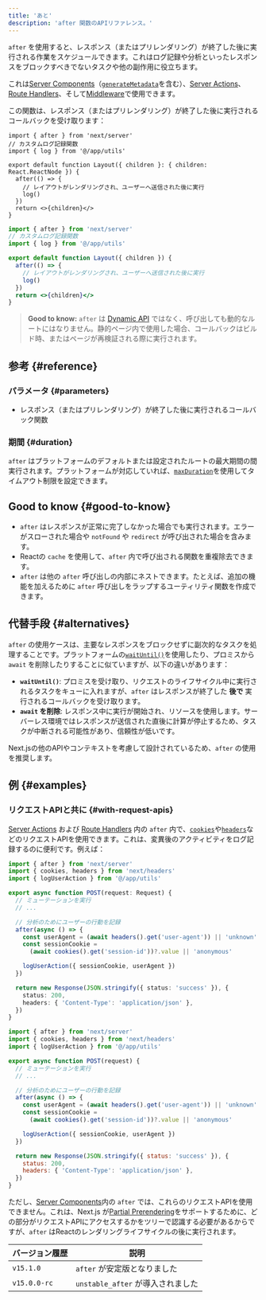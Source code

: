 ```yaml
---
title: 'あと'
description: 'after 関数のAPIリファレンス。'
---
```


`after` を使用すると、レスポンス（またはプリレンダリング）が終了した後に実行される作業をスケジュールできます。これはログ記録や分析といったレスポンスをブロックすべきでないタスクや他の副作用に役立ちます。

これは[Server Components](/docs/app/building-your-application/rendering/server-components)（[`generateMetadata`](https://nextjs.org/docs/app/api-reference/functions/generate-metadata)を含む）、[Server Actions](/docs/app/building-your-application/data-fetching/server-actions-and-mutations)、[Route Handlers](/docs/app/building-your-application/routing/route-handlers)、そして[Middleware](/docs/app/building-your-application/routing/middleware)で使用できます。

この関数は、レスポンス（またはプリレンダリング）が終了した後に実行されるコールバックを受け取ります：

<Tabs>
<TabItem value="tsx" label="TypeScript">

```tsx title="app/layout.tsx" switcher
import { after } from 'next/server'
// カスタムログ記録関数
import { log } from '@/app/utils'

export default function Layout({ children }: { children: React.ReactNode }) {
  after(() => {
    // レイアウトがレンダリングされ、ユーザーへ送信された後に実行
    log()
  })
  return <>{children}</>
}
```

</TabItem>
<TabItem value="jsx" label="JavaScript">

```jsx title="app/layout.jsx" switcher
import { after } from 'next/server'
// カスタムログ記録関数
import { log } from '@/app/utils'

export default function Layout({ children }) {
  after(() => {
    // レイアウトがレンダリングされ、ユーザーへ送信された後に実行
    log()
  })
  return <>{children}</>
}
```

</TabItem>
</Tabs>

> **Good to know:** `after` は [Dynamic API](/docs/app/building-your-application/rendering/server-components#dynamic-apis) ではなく、呼び出しても動的なルートにはなりません。静的ページ内で使用した場合、コールバックはビルド時、またはページが再検証される際に実行されます。

## 参考 {#reference}

### パラメータ {#parameters}

- レスポンス（またはプリレンダリング）が終了した後に実行されるコールバック関数

### 期間 {#duration}

`after` はプラットフォームのデフォルトまたは設定されたルートの最大期間の間実行されます。プラットフォームが対応していれば、[`maxDuration`](/docs/app/api-reference/file-conventions/route-segment-config#maxduration)を使用してタイムアウト制限を設定できます。

## Good to know {#good-to-know}

- `after` はレスポンスが正常に完了しなかった場合でも実行されます。エラーがスローされた場合や `notFound` や `redirect` が呼び出された場合を含みます。
- Reactの `cache` を使用して、`after` 内で呼び出される関数を重複除去できます。
- `after` は他の `after` 呼び出しの内部にネストできます。たとえば、追加の機能を加えるために `after` 呼び出しをラップするユーティリティ関数を作成できます。

## 代替手段 {#alternatives}

`after` の使用ケースは、主要なレスポンスをブロックせずに副次的なタスクを処理することです。プラットフォームの[`waitUntil()`](https://vercel.com/docs/functions/functions-api-reference)を使用したり、プロミスから `await` を削除したりすることに似ていますが、以下の違いがあります：

- **`waitUntil()`**: プロミスを受け取り、リクエストのライフサイクル中に実行されるタスクをキューに入れますが、`after` はレスポンスが終了した **後で** 実行されるコールバックを受け取ります。
- **`await` を削除**: レスポンス中に実行が開始され、リソースを使用します。サーバーレス環境ではレスポンスが送信された直後に計算が停止するため、タスクが中断される可能性があり、信頼性が低いです。

Next.jsの他のAPIやコンテキストを考慮して設計されているため、`after` の使用を推奨します。

## 例 {#examples}

### リクエストAPIと共に {#with-request-apis}

[Server Actions](/docs/app/building-your-application/data-fetching/server-actions-and-mutations) および [Route Handlers](/docs/app/api-reference/file-conventions/route) 内の `after` 内で、[`cookies`](/docs/app/api-reference/functions/cookies)や[`headers`](/docs/app/api-reference/functions/headers)などのリクエストAPIを使用できます。これは、変異後のアクティビティをログ記録するのに便利です。例えば：

<Tabs>
<TabItem value="ts" label="TypeScript">

```ts title="app/api/route.ts" highlight={2,7-9} switcher
import { after } from 'next/server'
import { cookies, headers } from 'next/headers'
import { logUserAction } from '@/app/utils'

export async function POST(request: Request) {
  // ミューテーションを実行
  // ...

  // 分析のためにユーザーの行動を記録
  after(async () => {
    const userAgent = (await headers().get('user-agent')) || 'unknown'
    const sessionCookie =
      (await cookies().get('session-id'))?.value || 'anonymous'

    logUserAction({ sessionCookie, userAgent })
  })

  return new Response(JSON.stringify({ status: 'success' }), {
    status: 200,
    headers: { 'Content-Type': 'application/json' },
  })
}
```

</TabItem>
<TabItem value="js" label="JavaScript">

```js title="app/api/route.js" highlight={2,7-9} switcher
import { after } from 'next/server'
import { cookies, headers } from 'next/headers'
import { logUserAction } from '@/app/utils'

export async function POST(request) {
  // ミューテーションを実行
  // ...

  // 分析のためにユーザーの行動を記録
  after(async () => {
    const userAgent = (await headers().get('user-agent')) || 'unknown'
    const sessionCookie =
      (await cookies().get('session-id'))?.value || 'anonymous'

    logUserAction({ sessionCookie, userAgent })
  })

  return new Response(JSON.stringify({ status: 'success' }), {
    status: 200,
    headers: { 'Content-Type': 'application/json' },
  })
}
```

</TabItem>
</Tabs>

ただし、[Server Components](/docs/app/building-your-application/rendering/server-components)内の `after` では、これらのリクエストAPIを使用できません。これは、Next.js が[Partial Prerendering](/docs/app/building-your-application/rendering/partial-prerendering)をサポートするために、どの部分がリクエストAPIにアクセスするかをツリーで認識する必要があるからですが、`after` はReactのレンダリングライフサイクルの後に実行されます。

| バージョン履歴 | 説明                              |
| -------------- | --------------------------------- |
| `v15.1.0`      | `after` が安定版となりました      |
| `v15.0.0-rc`   | `unstable_after` が導入されました |
